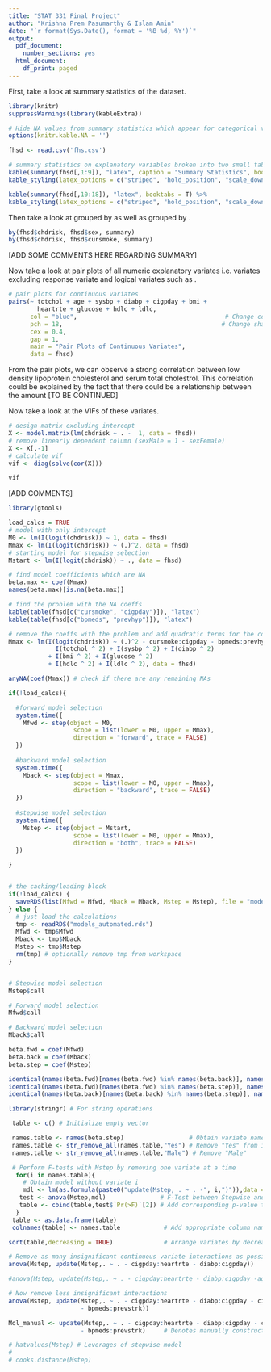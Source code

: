```yaml
---
title: "STAT 331 Final Project"
author: "Krishna Prem Pasumarthy & Islam Amin"
date: "`r format(Sys.Date(), format = '%B %d, %Y')`"
output:
  pdf_document:
    number_sections: yes
  html_document:
    df_print: paged
---
```


\section{Summary}




\section{Descriptive Statistics}

First, take a look at summary statistics of the \texttt{fhsd} dataset.

```r
library(knitr)
suppressWarnings(library(kableExtra))

# Hide NA values from summary statistics which appear for categorical variates
options(knitr.kable.NA = '') 

fhsd <- read.csv('fhs.csv')

# summary statistics on explanatory variables broken into two small tables
kable(summary(fhsd[,1:9]), "latex", caption = "Summary Statistics", booktabs = T) %>%
kable_styling(latex_options = c("striped", "hold_position", "scale_down"))

kable(summary(fhsd[,10:18]), "latex", booktabs = T) %>%
kable_styling(latex_options = c("striped", "hold_position", "scale_down"))
```

Then take a look at \texttt{chdrisk} grouped by \texttt{sex} as well as \texttt{chdrisk} grouped by \texttt{cursmoke}.

```r

by(fhsd$chdrisk, fhsd$sex, summary)
by(fhsd$chdrisk, fhsd$cursmoke, summary)
```


[ADD SOME COMMENTS HERE REGARDING SUMMARY]

\newpage

Now take a look at pair plots of all numeric explanatory variates i.e. variates excluding response variate \texttt{chdrisk} and logical variates such as \texttt{cursmoke}. 


```r
# pair plots for continuous variates
pairs(~ totchol + age + sysbp + diabp + cigpday + bmi + 
        heartrte + glucose + hdlc + ldlc, 
      col = "blue",                                         # Change color
      pch = 18,                                            # Change shape of points
      cex = 0.4,
      gap = 1,
      main = "Pair Plots of Continuous Variates",
      data = fhsd)
```

From the pair plots, we can observe a strong correlation between low density lipoprotein cholesterol and serum total cholestrol. This correlation could be explained by the fact that there could be a relationship between
the amount [TO BE CONTINUED]

Now take a look at the VIFs of these variates.


```r

# design matrix excluding intercept
X <- model.matrix(lm(chdrisk ~ . -  1, data = fhsd))
# remove linearly dependent column (sexMale = 1 - sexFemale)
X <- X[,-1]
# calculate vif
vif <- diag(solve(cor(X)))

vif
```


[ADD COMMENTS]

\newpage

\section{Candidate Models}

\subsection{Automated Model Selection}

```r
library(gtools)

load_calcs = TRUE
# model with only intercept
M0 <- lm(I(logit(chdrisk)) ~ 1, data = fhsd)
Mmax <- lm(I(logit(chdrisk)) ~ (.)^2, data = fhsd)
# starting model for stepwise selection
Mstart <- lm(I(logit(chdrisk)) ~ ., data = fhsd) 

# find model coefficients which are NA
beta.max <- coef(Mmax)
names(beta.max)[is.na(beta.max)]

# find the problem with the NA coeffs
kable(table(fhsd[c("cursmoke", "cigpday")]), "latex")
kable(table(fhsd[c("bpmeds", "prevhyp")]), "latex")

# remove the coeffs with the problem and add quadratic terms for the continuous variables
Mmax <- lm(I(logit(chdrisk)) ~ (.)^2 - cursmoke:cigpday - bpmeds:prevhyp + 
             I(totchol ^ 2) + I(sysbp ^ 2) + I(diabp ^ 2) 
           + I(bmi ^ 2) + I(glucose ^ 2)
           + I(hdlc ^ 2) + I(ldlc ^ 2), data = fhsd)

anyNA(coef(Mmax)) # check if there are any remaining NAs

if(!load_calcs){

  #forward model selection
  system.time({
    Mfwd <- step(object = M0,
                  scope = list(lower = M0, upper = Mmax),
                  direction = "forward", trace = FALSE)
  })
  
  #backward model selection
  system.time({
    Mback <- step(object = Mmax,
                  scope = list(lower = M0, upper = Mmax),
                  direction = "backward", trace = FALSE)
  })
  
  #stepwise model selection
  system.time({
    Mstep <- step(object = Mstart,
                  scope = list(lower = M0, upper = Mmax),
                  direction = "both", trace = FALSE)
  })

}


# the caching/loading block
if(!load_calcs) {
  saveRDS(list(Mfwd = Mfwd, Mback = Mback, Mstep = Mstep), file = "models_automated.rds") 
} else {
  # just load the calculations
  tmp <- readRDS("models_automated.rds")
  Mfwd <- tmp$Mfwd
  Mback <- tmp$Mback
  Mstep <- tmp$Mstep
  rm(tmp) # optionally remove tmp from workspace
}


# Stepwise model selection
Mstep$call

# Forward model selection
Mfwd$call

# Backward model selection
Mback$call

beta.fwd = coef(Mfwd)
beta.back = coef(Mback)
beta.step = coef(Mstep)

identical(names(beta.fwd)[names(beta.fwd) %in% names(beta.back)], names(beta.fwd))
identical(names(beta.fwd)[names(beta.fwd) %in% names(beta.step)], names(beta.fwd))
identical(names(beta.back)[names(beta.back) %in% names(beta.step)], names(beta.back))
```


\subsection{Manual Model Selection}

```r
library(stringr) # For string operations

 table <- c() # Initialize empty vector

 names.table <- names(beta.step)                  # Obtain variate names in stepwise model 
 names.table <- str_remove_all(names.table,"Yes") # Remove "Yes" from interactions
 names.table <- str_remove_all(names.table,"Male") # Remove "Male"

 # Perform F-tests with Mstep by removing one variate at a time 
  for(i in names.table){
    # Obtain model without variate i
    mdl <- lm(as.formula(paste0("update(Mstep, . ~ . -", i,")")),data = fhsd)
   test <- anova(Mstep,mdl)               # F-Test between Stepwise and reduced model
   table <- cbind(table,test$`Pr(>F)`[2]) # Add corresponding p-value to the table
  }
 table <- as.data.frame(table)
 colnames(table) <- names.table            # Add appropriate column names to the table

sort(table,decreasing = TRUE)              # Arrange variates by decreasing significance

# Remove as many insignificant continuous variate interactions as possible
anova(Mstep, update(Mstep,. ~ . - cigpday:heartrte - diabp:cigpday))

#anova(Mstep, update(Mstep,. ~ . - cigpday:heartrte - diabp:cigpday -age:heartrte))

# Now remove less insignificant interactions
anova(Mstep, update(Mstep,. ~ . - cigpday:heartrte - diabp:cigpday - cigpday:heartrte 
                    - bpmeds:prevstrk))

Mdl_manual <- update(Mstep,. ~ . - cigpday:heartrte - diabp:cigpday - cigpday:heartrte 
                    - bpmeds:prevstrk)     # Denotes manually constructed model
```

\section{Model Diagnostics}

\subsection{Leverage and Influence Measures}

```r
# hatvalues(Mstep) # Leverages of stepwise model
# 
# cooks.distance(Mstep)

```

\section{Model Selection}


\section{Discussion}



